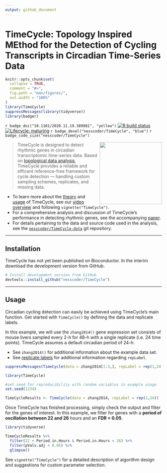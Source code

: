 ```yaml
---
output: github_document
---
```


# TimeCycle: Topology Inspired MEthod for the Detection of Cycling Transcripts in Circadian Time-Series Data

<!-- README.md is generated from README.Rmd. Please edit that file -->

```r
knitr::opts_chunk$set(
  collapse = TRUE,
  comment = "#>",
  fig.path = "man/figures/",
  out.width = "100%"
)
library(TimeCycle)
suppressMessages(library(tidyverse))
library(badger)
```

<!-- badges: start -->

`r badge_doi("10.1101/2020.11.19.389981", "yellow")`
[![R build status](https://github.com/nesscoder/TimeCycle/workflows/R-CMD-check/badge.svg)](https://github.com/nesscoder/TimeCycle/actions)
[![Lifecycle: maturing](https://img.shields.io/badge/lifecycle-maturing-blue.svg)](https://www.tidyverse.org/lifecycle/#maturing) 
`r badge_devel("nesscoder/TimeCycle", "blue")`
`r badge_code_size("nesscoder/TimeCycle")`

<!-- badges: end -->

<!--
[![BioC status](http://www.bioconductor.org/shields/build/release/bioc/TimeCycle.svg)](https://bioconductor.org/checkResults/release/bioc-LATEST/TimeCycle)
Add Doi when published

https://doi.org/10.1101/2020.11.19.389981
-->

<img src="man/figures/logo.png" width="200" align="right"/>

> TimeCycle is designed to detect rhythmic genes in circadian transcriptomic time-series data. Based on [topological data analysis](https://nesscoder.github.io/TimeCycle/articles/TimeCycle.html#takens-theorem-1), TimeCycle provides a reliable and efficent reference-free framework for cycle detection --- handling custom sampling schemes, replicates, and missing data.

-   To learn more about the [theory](https://nesscoder.github.io/TimeCycle/articles/TimeCycle.html#theory-1) and [usage](https://nesscoder.github.io/TimeCycle/articles/TimeCycle.html#usage-1) of TimeCycle, see our [video overview](https://nesscoder.github.io/TimeCycle/articles/TimeCycle.html#video-overview-1) and following `vignette("TimeCycle")`.
-   For a comprehensive analysis and discussion of TimeCycle's performance in detecting rhythmic genes, see the accompanying [paper](https://doi.org/10.1101/2020.11.19.389981).
-   For details pertaining to the data and source code used in the analysis, see the [`nesscoder/TimeCycle-data`](https://github.com/nesscoder/TimeCycle-data) git repository.

***

## Installation

TimeCycle has not yet been published on Bioconductor. In the interim download the development version from GitHub.

<!--
```r
# Install release version from CRAN
install.packages("TimeCycle")

# Install development version from GitHub
devtools::install_github("nesscoder/TimeCycle")
```
-->

```r
# Install development version from GitHub
devtools::install_github("nesscoder/TimeCycle")
```

***

## Usage

Circadian cycling detection can easily be achieved using TimeCycle's main function. Get started with `TimeCycle()` by defining the data and replicate labels.

In this example, we will use the `zhang2014()` gene expression set consists of mouse livers sampled every 2-h for 48-h with a single replicate (i.e. 24 time points). TimeCycle assumes a default circadian period of 24-h.

-   See `zhang2014()` for additional information about the example data set.
-   See [replicate labels](https://nesscoder.github.io/TimeCycle/articles/TimeCycle.html#replicate-labels) for additional information regarding `repLabel`.

```r
suppressMessages(TimeCycle(data = zhang2014[1:3,], repLabel = rep(1,24), period = 24, resamplings = 10))
```

```r
library(TimeCycle)

#set seed for reproducibility with random variables in example usage
set.seed(1234) 

TimeCycleResults <- TimeCycle(data = zhang2014, repLabel = rep(1,24))
```

Once TimeCycle has finished processing, simply check the output and filter for the genes of interest. In this example, we filter for genes with a **period of oscillation between 22 and 26** hours and an **FDR \< 0.05**.

```r
library(tidyverse)

TimeCycleResults %>%
  filter(22 < Period.in.Hours & Period.in.Hours < 26) %>%
  filter(pVals.adj < 0.05) %>%
  glimpse()
```

See `vignette("TimeCycle")` for a detailed description of algorithm design and suggestions for custom parameter selection.
